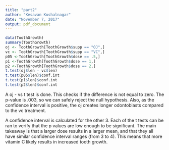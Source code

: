 ```yaml
---
title: "part2"
author: "Kesavan Kushalnagar"
date: "November 7, 2017"
output: pdf_document
---
```


```r
data(ToothGrowth)
summary(ToothGrowth)
oj <- ToothGrowth[ToothGrowth$supp == "OJ",]
vc <- ToothGrowth[ToothGrowth$supp == "VC",]
p05 <-ToothGrowth[ToothGrowth$dose == .5,] 
p1 <-ToothGrowth[ToothGrowth$dose == 1,]
p2 <-ToothGrowth[ToothGrowth$dose == 2,]
t.test(oj$len - vc$len)
t.test(p05$len)$conf.int
t.test(p1$len)$conf.int
t.test(p2$len)$conf.int
```

A oj - vs t test is done. This checks if the difference is not equal to zero. The p-value is .003, so we can safely reject the null hypothesis. Also, as the confidence interval is positive, the oj creates longer odontoblasts compared to the vc treatment. 

A confidence interval is calculated for the other 3. Each of the t tests can be ran to verify that the p values are low enough to be significant. The main takeaway is that a larger dose results in a larger mean, and that they all have similar confidence interval ranges (from 3 to 4). This means that more vitamin C likely results in increased tooth growth.